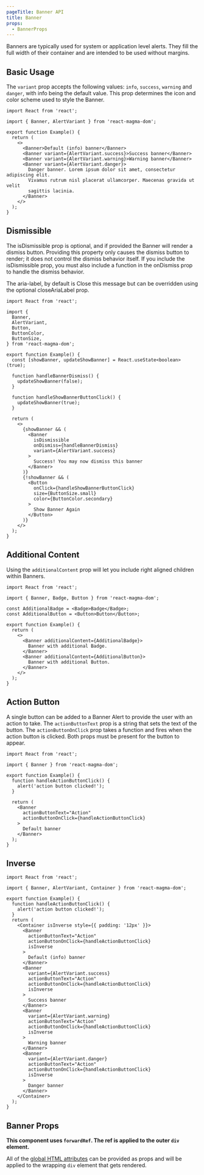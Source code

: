 ```yaml
---
pageTitle: Banner API
title: Banner
props:
  - BannerProps
---
```


<PageContent componentName="banner" type="api">

<LeadParagraph>
  Banners are typically used for system or application level alerts. They fill
  the full width of their container and are intended to be used without margins.
</LeadParagraph>

## Basic Usage

The `variant` prop accepts the following values: `info`, `success`, `warning` and `danger`, with info being the default value.
This prop determines the icon and color scheme used to style the Banner.

```tsx
import React from 'react';

import { Banner, AlertVariant } from 'react-magma-dom';

export function Example() {
  return (
    <>
      <Banner>Default (info) banner</Banner>
      <Banner variant={AlertVariant.success}>Success banner</Banner>
      <Banner variant={AlertVariant.warning}>Warning banner</Banner>
      <Banner variant={AlertVariant.danger}>
        Danger banner. Lorem ipsum dolor sit amet, consectetur adipiscing elit.
        Vivamus rutrum nisl placerat ullamcorper. Maecenas gravida ut velit
        sagittis lacinia.
      </Banner>
    </>
  );
}
```

## Dismissible

The isDismissible prop is optional, and if provided the Banner will render a dismiss button. Providing this property only causes the dismiss button to render; it does not control the dismiss behavior itself. If you include the isDismissible prop, you must also include a function in the onDismiss prop to handle the dismiss behavior.

The aria-label, by default is Close this message but can be overridden using the optional closeAriaLabel prop.

```tsx
import React from 'react';

import {
  Banner,
  AlertVariant,
  Button,
  ButtonColor,
  ButtonSize,
} from 'react-magma-dom';

export function Example() {
  const [showBanner, updateShowBanner] = React.useState<boolean>(true);

  function handleBannerDismiss() {
    updateShowBanner(false);
  }

  function handleShowBannerButtonClick() {
    updateShowBanner(true);
  }

  return (
    <>
      {showBanner && (
        <Banner
          isDismissible
          onDismiss={handleBannerDismiss}
          variant={AlertVariant.success}
        >
          Success! You may now dismiss this banner
        </Banner>
      )}
      {!showBanner && (
        <Button
          onClick={handleShowBannerButtonClick}
          size={ButtonSize.small}
          color={ButtonColor.secondary}
        >
          Show Banner Again
        </Button>
      )}
    </>
  );
}
```

## Additional Content

Using the `additionalContent` prop will let you include right aligned children within Banners.

```tsx
import React from 'react';

import { Banner, Badge, Button } from 'react-magma-dom';

const AdditionalBadge = <Badge>Badge</Badge>;
const AdditionalButton = <Button>Button</Button>;

export function Example() {
  return (
    <>
      <Banner additionalContent={AdditionalBadge}>
        Banner with additional Badge.
      </Banner>
      <Banner additionalContent={AdditionalButton}>
        Banner with additional Button.
      </Banner>
    </>
  );
}
```

## Action Button

A single button can be added to a Banner Alert to provide the user with an action to take. The `actionButtonText` prop is a string that sets the text of the button.
The `actionButtonOnClick` prop takes a function and fires when the action button is clicked. Both props must be present for the button to appear.

```tsx
import React from 'react';

import { Banner } from 'react-magma-dom';

export function Example() {
  function handleActionButtonClick() {
    alert('action button clicked!');
  }

  return (
    <Banner
      actionButtonText="Action"
      actionButtonOnClick={handleActionButtonClick}
    >
      Default banner
    </Banner>
  );
}
```

## Inverse

```tsx
import React from 'react';

import { Banner, AlertVariant, Container } from 'react-magma-dom';

export function Example() {
  function handleActionButtonClick() {
    alert('action button clicked!');
  }
  return (
    <Container isInverse style={{ padding: '12px' }}>
      <Banner
        actionButtonText="Action"
        actionButtonOnClick={handleActionButtonClick}
        isInverse
      >
        Default (info) banner
      </Banner>
      <Banner
        variant={AlertVariant.success}
        actionButtonText="Action"
        actionButtonOnClick={handleActionButtonClick}
        isInverse
      >
        Success banner
      </Banner>
      <Banner
        variant={AlertVariant.warning}
        actionButtonText="Action"
        actionButtonOnClick={handleActionButtonClick}
        isInverse
      >
        Warning banner
      </Banner>
      <Banner
        variant={AlertVariant.danger}
        actionButtonText="Action"
        actionButtonOnClick={handleActionButtonClick}
        isInverse
      >
        Danger banner
      </Banner>
    </Container>
  );
}
```

## Banner Props

**This component uses `forwardRef`. The ref is applied to the outer `div` element.**

All of the [global HTML attributes](https://developer.mozilla.org/en-US/docs/Web/HTML/Global_attributes) can be provided as props and will be applied to the wrapping `div` element that gets rendered.

<BannerProps />

</PageContent>
